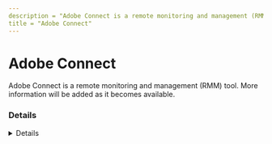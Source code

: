 ---
description = "Adobe Connect is a remote monitoring and management (RMM) tool. More information will be added as it becomes available."
title = "Adobe Connect"
---



# Adobe Connect

Adobe Connect is a remote monitoring and management (RMM) tool. More information will be added as it becomes available.

### Details
<Details author={""}
         category={""}
         created={""}
         website={""}
         lastModified={"2024-02-27"}
         privileges={""}
         free={ false }
         verification={ false }
/>

#### Installation Paths
<Card code={ ["ConnectAppSetup*.exe", "ConnectShellSetup*.exe", "Connect.exe", "ConnectDetector.exe"] }/>





### Forensic Artifacts




#### Network Artifacts
<EuiSpacer size="xl"/>
<NetworkArtifactsTable data={ [{"Description": "Known remote domains", "Domains": ["*.adobeconnect.com"], "Ports": []}] }/>




### Detections
- Detects potential network activity of Adobe Connect RMM tool
  - [Sigma Rule](https://github.com/magicsword-io/LOLRMM/blob/main/detections/sigma/adobe_connect_network_sigma.yml)
- Detects potential processes activity of Adobe Connect RMM tool
  - [Sigma Rule](https://github.com/magicsword-io/LOLRMM/blob/main/detections/sigma/adobe_connect_processes_sigma.yml)

### References
- [https://helpx.adobe.com/adobe-connect/firewall-proxy-server-configuration-adobe-connect.html](https://helpx.adobe.com/adobe-connect/firewall-proxy-server-configuration-adobe-connect.html)

